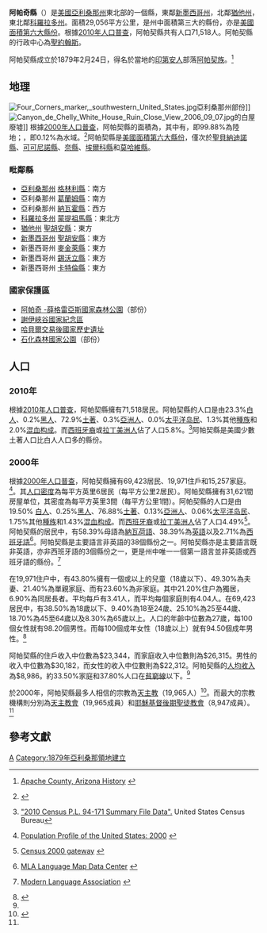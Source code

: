 {{noteTA
|T=zh-hans:阿帕奇县; zh-hant:阿帕契縣;
|1=zh-hans:阿帕奇; zh-hant:阿帕契;
}}
{{Infobox U.S. County
| county = 阿帕契縣
| state = 亞利桑那州
| en county = Apache County
| en state = Arizona
| seal = 
| map = Map of Arizona highlighting Apache County.svg
| map size = 150
| founded = 1879年2月24日
| seat wl = [[聖約翰斯_(亞利桑那州)|聖約翰斯]]
| largest city wl = 欽利
| area = {{convert|11218.42|sqmi|km2}} 
| area land = {{convert|11204.88|sqmi|km2}} 
| area water ={{convert|13.54|sqmi|km2}}
| area percentage = 0.12%
| census yr = 2011
| pop = 72,401
| density = 2.4
| web = www.co.apache.az.us
| footnote =
}}
'''阿帕奇縣'''（{{lang-en|Apache County}}）是[[美國|美國]][[亞利桑那州|亞利桑那州]]東北部的一個縣，東鄰[[新墨西哥州|新墨西哥州]]，北鄰[[猶他州|猶他州]]，東北鄰[[科羅拉多州|科羅拉多州]]。面積29,056平方公里，是州中面積第三大的縣份，亦是[[美國面積最大縣份列表|美國面積第六大縣份]]。根據[[美國2010年人口普查|2010年人口普查]]，阿帕契縣共有人口71,518人。阿帕契縣的行政中心為[[聖約翰斯_(亞利桑那州)|聖約翰斯]]。

阿帕契縣成立於1879年2月24日，得名於當地的[[印第安人|印第安人]]部落[[阿帕契族|阿帕契族]]。<ref>{{英文}}[http://www.arizonagenealogy.com/apache/ Apache County, Arizona History] {{Wayback|url=http://www.arizonagenealogy.com/apache/ |date=20190630045752 }}</ref>

==地理==
[[Image:Four_Corners_marker,_southwestern_United_States.jpg|thumb]]亞利桑那州部份]]
[[File:Canyon_de_Chelly_White_House_Ruin_Close_View_2006_09_07.jpg|thumb]]的白屋廢墟]]
根據[[美國2000年人口普查|2000年人口普查]]，阿帕契縣的面積為{{convert|11218.42|sqmi|km2}}，其中有{{convert|11204.88|sqmi|km2}}，即99.88%為陸地；{{convert|13.54|sqmi|km2}}，即0.12%為水域。<ref>{{英文}}{{cite web
  |url=http://www.census.gov/tiger/tms/gazetteer/county2k.txt
  |title=Census 2000 U.S. Gazetteer Files: Counties
  |publisher=United States Census
  |accessdate=2011-02-13
  |archive-url=https://www.webcitation.org/68EB8WXmf?url=http://www.census.gov/tiger/tms/gazetteer/county2k.txt
  |archive-date=2012-06-06
  |dead-url=yes
  }}</ref>阿帕契縣是[[美國面積最大縣份列表|美國面積第六大縣份]]，僅次於[[聖貝納迪諾縣|聖貝納迪諾縣]]、[[可可尼諾縣|可可尼諾縣]]、[[奈縣|奈縣]]、[[埃爾科縣|埃爾科縣]]和[[莫哈維縣|莫哈維縣]]。

===毗鄰縣===
* [[亞利桑那州|亞利桑那州]] [[格林利縣|格林利縣]]：南方
* 亞利桑那州 [[葛蘭姆縣_(亞利桑那州)|葛蘭姆縣]]：南方
* 亞利桑那州 [[納瓦霍縣|納瓦霍縣]]：西方
* [[科羅拉多州|科羅拉多州]] [[蒙提祖馬縣_(科羅拉多州)|蒙提祖馬縣]]：東北方
* [[猶他州|猶他州]] [[聖胡安縣_(猶他州)|聖胡安縣]]：東方
* [[新墨西哥州|新墨西哥州]] [[聖胡安縣_(新墨西哥州)|聖胡安縣]]：東方
* 新墨西哥州 [[麥金萊縣|麥金萊縣]]：東方
* 新墨西哥州 [[錫沃立縣|錫沃立縣]]：東方
* 新墨西哥州 [[卡特倫縣_(新墨西哥州)|卡特倫縣]]：東方

===國家保護區===
* [[阿帕奇_-薛格雷亞斯國家森林公園|阿帕奇 -薛格雷亞斯國家森林公園]]（部份）
* [[謝伊峽谷國家紀念區|謝伊峽谷國家紀念區]]
* [[哈貝爾交易後國家歷史遺址|哈貝爾交易後國家歷史遺址]]
* [[石化森林國家公園|石化森林國家公園]]（部份）

==人口==
{{USCensusPop
|1880= 5283
|1890= 4281
|1900= 8297
|1910= 9196
|1920= 13196
|1930= 17765
|1940= 24095
|1950= 27767
|1960= 30438
|1970= 32298
|1980= 52108
|1990= 61591
|2000= 69423
|2010= 71518
|estimate= 72401
|estyear= 2011
|footnote=<center>[http://www.census.gov/prod/www/abs/decennial/ U.S. Decennial Census]<br>[http://www.census.gov/popest/data/counties/totals/2011/tables/CO-EST2011-01-04.csv 2011 estimate]</center>
}}

===2010年===
根據[[2010年美國人口普查|2010年人口普查]]，阿帕契縣擁有71,518居民。阿帕契縣的人口是由23.3%[[歐裔美國人|白人]]、0.2%[[非裔美國人|黑人]]、72.9%[[美國土著|土著]]、0.3%[[亞裔美國人|亞洲人]]、0.0%[[太平洋岛民|太平洋岛民]]、1.3%其他[[種族|種族]]和2.0%[[混血|混血]][[种族构成|构成]]。而[[西班牙裔美国人|西班牙裔]]或[[拉丁美洲人|拉丁美洲人]]佔了人口5.8%。<ref>{{英文}}[http://www2.census.gov/census_2010/01-Redistricting_File--PL_94-171/California/ "2010 Census P.L. 94-171 Summary File Data". ] {{Wayback|url=http://www2.census.gov/census_2010/01-Redistricting_File--PL_94-171/California/ |date=20130807061126 }} United States Census Bureau</ref>阿帕契縣是美國少數土著人口比白人人口多的縣份。

===2000年===
根據[[2000年美國人口普查|2000年人口普查]]{{GR|2}}，阿帕契縣擁有69,423居民、19,971住戶和15,257家庭。<ref>{{en}}[http://www.census.gov/population/www/pop-profile/profile2000.html Population Profile of the United States: 2000] {{Wayback|url=http://www.census.gov/population/www/pop-profile/profile2000.html |date=20040113065424 }}</ref>。其[[人口密度|人口密度]]為每平方英里6居民（每平方公里2居民）。阿帕契縣擁有31,621間房屋单位，其密度為每平方英里3間（每平方公里1間）。阿帕契縣的人口是由19.50% [[歐裔美國人|白人]]、0.25%[[非裔美國人|黑人]]、76.88%[[美國土著|土著]]、0.13%[[亞裔美國人|亞洲人]]、0.06%[[太平洋岛民|太平洋岛民]]、1.75%其他[[種族|種族]]和1.43%[[混血|混血]][[种族构成|构成]]。而[[西班牙裔美国人|西班牙裔]]或[[拉丁美洲人|拉丁美洲人]]佔了人口4.49%<ref>{{en}}[http://www.census.gov/main/www/cen2000.html Census 2000 gateway] {{Wayback|url=http://www.census.gov/main/www/cen2000.html |date=20190331194847 }}</ref>。阿帕契縣的居民中，有58.39%母語為[[納瓦荷語|納瓦荷語]]、38.39%為[[英語|英語]]以及2.71%為[[西班牙語|西班牙語]]<ref>{{英文}}[http://www.mla.org/map_data_results&state_id=4&county_id=1&mode=geographic&order=r MLA Language Map Data Center] {{Wayback|url=http://www.mla.org/map_data_results%26state_id%3D4%26county_id%3D1%26mode%3Dgeographic%26order%3Dr |date=20140519022035 }}</ref>。阿帕契縣是主要語言非英語的38個縣份之一。阿帕契縣亦是主要語言既非英語，亦非西班牙語的3個縣份之一，更是州中唯一一個第一語言並非英語或西班牙語的縣份。<ref>{{英文}}[http://www.mla.org Modern Language Association] {{Wayback|url=http://www.mla.org/ |date=20110228040437 }}</ref>

在19,971住户中，有43.80%擁有一個或以上的兒童（18歲以下）、49.30%為夫妻、21.40%為單親家庭、而有23.60%為非家庭。其中21.20%住户為獨居，6.90%為同居長者。平均每戶有3.41人，而平均每個家庭則有4.04人。在69,423居民中，有38.50%為18歲以下、9.40%為18至24歲、25.10%為25至44歲、18.70%為45至64歲以及8.30%為65歲以上。人口的年齡中位數為27歲，每100個女性就有98.20個男性。而每100個成年女性（18歲以上）就有94.50個成年男性。<ref name="Census">{{英文}}{{cite web |url=http://2010.census.gov/2010census/data/apportionment-pop-text.php |title=Resident Population Data: Population Change |date=2010-12-23 |publisher=United States Census Bureau |accessdate=2010-12-23 |archiveurl=https://web.archive.org/web/20101225031104/http://2010.census.gov/2010census/data/apportionment-pop-text.php |archivedate=2010-12-25 |deadurl=no }}</ref>

阿帕契縣的住戶收入中位數為$23,344，而家庭收入中位數則為$26,315。男性的收入中位數為$30,182，而女性的收入中位數則為$22,312。阿帕契縣的[[人均收入|人均收入]]為$8,986。約33.50%家庭和37.80%人口在[[貧窮線|貧窮線]]以下。<ref name="Census"/>

於2000年，阿帕契縣最多人相信的宗教為[[天主教|天主教]]（19,965人）<ref name="thearda">{{英文}}{{cite web |url=http://www.thearda.com/mapsReports/reports/counties/04001_2000_Adherents.asp |title=County Membership Reports |accessdate=2011-08-22 |format= |work=thearda.com |archive-date=2012-09-25 |archive-url=https://web.archive.org/web/20120925035914/http://www.thearda.com/mapsReports/reports/counties/04001_2000_Adherents.asp |dead-url=no }}</ref>。而最大的宗教機構則分別為[[天主教會|天主教會]]（19,965成員）和[[耶穌基督後期聖徒教會|耶穌基督後期聖徒教會]]（8,947成員）。<ref name="thearda"/>

==參考文獻==
{{reflist}}

{{阿帕契縣 (亞利桑那州)}}
{{Arizona}}

[[Category:亚利桑那州行政区划|A]]
[[Category:1879年亞利桑那領地建立|Category:1879年亞利桑那領地建立]]